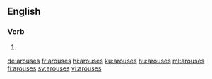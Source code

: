 ==English==

===Verb===
{{head|en|verb form}}

# {{en-third-person singular of|arouse}}

[[de:arouses]]
[[fr:arouses]]
[[hi:arouses]]
[[ku:arouses]]
[[hu:arouses]]
[[ml:arouses]]
[[fi:arouses]]
[[sv:arouses]]
[[vi:arouses]]